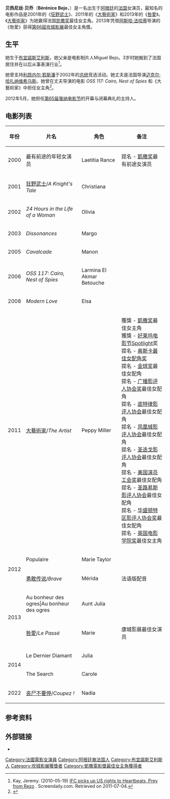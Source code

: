{{BLPsources}}
{{noteTA
|T=zh-hans:贝热尼丝·贝乔; zh-hant:貝妮絲·碧祖;
|G1=Movie
|1=zh-hans:贝热尼丝·贝乔; zh-hant:貝妮絲·碧祖;
}}
{{Infobox entertainer
| image = Bérénice Bejo Cannes 2016.jpg
| type=女演員
| caption   = 出席2016年[[坎城影展|坎城影展]]
| birth_name = Bérénice Bejo
| birth_date = {{birth date and age|1976|7|7|df=yes}}
| birth_place = {{ARG}}[[布宜諾斯艾利斯|布宜諾斯艾利斯]]
| yearsactive = 1993 – 现在
| spouse      = [[迈克尔·哈扎纳维希乌斯|迈克尔·哈扎纳维希乌斯]]
| children=Lucien Hazanavicius<br>出生於{{birth date and age|2008|6|25}} <br> Gloria Hazanavicius<br>出生於{{birth date and age|2011|9|18}}
| awards='''[[坎城影展|坎城影展]]最佳女演員獎'''<br>2013年 《[[咎愛|咎愛]]》
| cesarawards='''最佳女主角'''<br>2011年 《[[大藝術家|大藝術家]]》
| parents=Miguel Bejo（1944-）
}}

'''贝热尼丝·贝乔'''（'''Bérénice Bejo'''，{{bd|1976年|7月7日|catIdx=Bejo}}）是一名出生于[[阿根廷|阿根廷]]的[[法国|法国]]女演员，最知名的电影作品是2001年的《[[狂野武士|狂野武士]]》、2011年的《[[大藝術家|大藝術家]]》和2013年的《[[咎愛|咎愛]]》。《[[大藝術家|大藝術家]]》为她赢得法国[[凯撒奖|凯撒奖]]最佳女主角。2013年凭借[[阿斯哈·法哈蒂|阿斯哈·法哈蒂]]导演的《咎愛》获得[[第66屆坎城影展|第66屆坎城影展]]最佳女主角獎。

== 生平 ==
她生于[[布宜諾斯艾利斯|布宜諾斯艾利斯]]，她父亲是电影制片人Miguel Bejo。3岁时她搬到了法国居住并在以后从事表演行业<ref>Kay, Jeremy. (2010-05-19) [http://www.screendaily.com/news/distribution/ifc-picks-up-us-rights-to-heartbeats-prey-from-rezo/5014141.article IFC picks up US rights to Heartbeats, Prey from Rezo] {{Wayback|url=http://www.screendaily.com/news/distribution/ifc-picks-up-us-rights-to-heartbeats-prey-from-rezo/5014141.article |date=20121003034103 }}. Screendaily.com. Retrieved on 2011-07-04.</ref>。

她曾支持[[利昂内尔·若斯潘|利昂内尔·若斯潘]]于2002年的[[法国总统|总统]]竞选活动。她丈夫是法国导演[[迈克尔·哈扎纳维希乌斯|迈克尔·哈扎纳维希乌斯]]。她曾在丈夫导演的电影 ''OSS 117: Cairo, Nest of Spies'' 和《大藝術家》中担任女主角<ref>{{cite news|title=Chouchou et Loulou se sont dit oui|url=http://www.gala.fr/l_actu/c_est_officiel/alexandra_lamy_et_jean_dujardin_maries_184359|accessdate=31 August 2011|newspaper=Gala|date=25 July 2009|language=fr|deadurl=yes|archiveurl=https://web.archive.org/web/20111002010527/http://www.gala.fr/l_actu/c_est_officiel/alexandra_lamy_et_jean_dujardin_maries_184359|archivedate=2011年10月2日}}</ref>。

2012年5月，她担任[[第65届戛纳电影节|第65届戛纳电影节]]的开幕与闭幕典礼的主持人。

==电影列表==
{| class="wikitable sortable"
|-
! 年份
! 片名
! 角色
! class="unsortable" | 备注
|-
| 2000
| 最有前途的年轻女演员
| Laetitia Rance
| 提名 - [[凱撒奖|凱撒奖]]最有前途女演员
|-
| 2001
| [[狂野武士|狂野武士]]/''A Knight's Tale'' 
| Christiana 
|
|-
| 2002
| ''24 Hours in the Life of a Woman''
| Olivia
|
|-
| 2003
| ''Dissonances''
| Margo
|
|-
| 2005
| ''Cavalcade''
| Manon
|
|-
| 2006
| ''OSS 117: Cairo, Nest of Spies''
| Larmina El Akmar Betouche
|
|-
| 2008
| ''Modern Love''
| Elsa
|
|- 
| 2011
| [[大藝術家|大藝術家]]/''The Artist'' 
| Peppy Miller
| 獲獎 - [[凱撒奖|凱撒奖]]最佳女主角<br>獲獎 - [[好莱坞电影节|好莱坞电影节]]Spotlight奖<br>提名 - [[奥斯卡最佳女配角奖|奥斯卡最佳女配角奖]]<br>提名 - [[金球奖|金球奖]]最佳女配角<br>提名 - [[广播影评人协会奖|广播影评人协会奖]]最佳女配角<br>提名 - [[底特律影评人协会|底特律影评人协会]]最佳女配角<br>提名 - [[凤凰城影评人协会|凤凰城影评人协会]]最佳女配角<br>提名 - [[圣迭戈影评人协会|圣迭戈影评人协会]]最佳女配角<br>提名 - [[美国演员工会奖|美国演员工会奖]]最佳女配角<br>提名 - [[圣路易斯影评人协会|圣路易斯影评人协会]]最佳女配角<br>提名 - [[华盛顿特区影评人协会奖|华盛顿特区影评人协会奖]]最佳女配角<br>提名 - [[英国电影学院奖|英国电影学院奖]]最佳女主角 
|-
| rowspan=2|2012
|Populaire
|Marie Taylor
|
|-
|[[勇敢传说|勇敢传说]]/''Brave''
|Mérida
|法语版配音
|-
| rowspan=2|2013
|Au bonheur des ogres|Au bonheur des ogres
|Aunt Julia
|
|-
|[[咎愛|咎愛]]/''Le Passé''
|Marie
|康城影展最佳女演员
|-
| rowspan=2|2014
|Le Dernier Diamant
|Julia
|
|-
|The Search 
|Carole
|
|-
| 2022
|[[丧尸不要停|丧尸不要停]]/''Coupez !''
|Nadia
|
|}

==参考资料==
{{reflist}}

==外部链接==
* {{imdb name|67367|Bérénice Bejo}}
{{凱薩獎最佳女主角獎}}
{{盧米埃獎最佳女演員獎}}
{{坎城影展最佳女演員獎}}
{{DEFAULTSORT:Bejo, Berenice}}
[[Category:法國電影女演員|Category:法國電影女演員]]
[[Category:阿根廷裔法国人|Category:阿根廷裔法国人]]
[[Category:布宜諾斯艾利斯人|Category:布宜諾斯艾利斯人]]
[[Category:坎城影展獲獎者|Category:坎城影展獲獎者]]
[[Category:凱撒電影獎最佳女主角獲得者|Category:凱撒電影獎最佳女主角獲得者]]